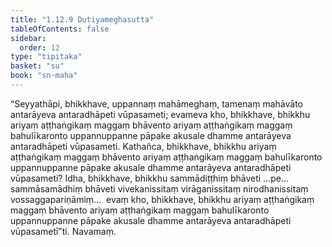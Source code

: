 ```yaml
---
title: "1.12.9 Dutiyameghasutta"
tableOfContents: false
sidebar:
  order: 12
type: "tipitaka"
basket: "su"
book: "sn-maha"
---
```



<DynamicBreadcrumb />

<Division number="157" book="sn-maha" bookNo="14" page="47">

<Paragraph number="292" book="sn-maha">
“Seyyathāpi, bhikkhave, uppannaṃ mahāmeghaṃ, tamenaṃ mahāvāto antarāyeva antaradhāpeti vūpasameti; evameva kho, bhikkhave, bhikkhu ariyaṃ aṭṭhaṅgikaṃ maggaṃ bhāvento ariyaṃ aṭṭhaṅgikaṃ maggaṃ bahulīkaronto uppannuppanne pāpake akusale dhamme antarāyeva antaradhāpeti vūpasameti. Kathañca, bhikkhave, bhikkhu ariyaṃ aṭṭhaṅgikaṃ maggaṃ bhāvento ariyaṃ aṭṭhaṅgikaṃ maggaṃ bahulīkaronto uppannuppanne pāpake akusale dhamme antarāyeva antaradhāpeti vūpasameti? Idha, bhikkhave, bhikkhu sammādiṭṭhiṃ bhāveti …pe…  sammāsamādhiṃ bhāveti vivekanissitaṃ virāganissitaṃ nirodhanissitaṃ vossaggapariṇāmiṃ…  evaṃ kho, bhikkhave, bhikkhu ariyaṃ aṭṭhaṅgikaṃ maggaṃ bhāvento ariyaṃ aṭṭhaṅgikaṃ maggaṃ bahulīkaronto uppannuppanne pāpake akusale dhamme antarāyeva antaradhāpeti vūpasametī”ti.

</Paragraph>
</Division>

<Paragraph number="293" type="center" book="sn-maha">
Navamaṃ.
</Paragraph>